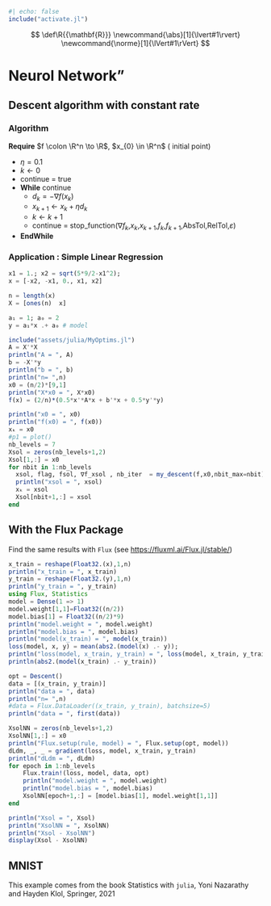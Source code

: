 ```julia
#| echo: false
include("activate.jl")
```

::: {.hidden}
$$
 \def\R{{\mathbf{R}}}
 \newcommand{\abs}[1]{\lvert#1\rvert} 
 \newcommand{\norme}[1]{\lVert#1\rVert}
$$
:::

# Neurol Network"

## Descent algorithm with constant rate

### Algorithm

**Require** $f \colon \R^n \to \R$, $x_{0} \in \R^n$ ( initial point) 

* $\eta = 0.1$
* $k \gets 0$
* continue = true
* **While** continue 
    + $d_k = -\nabla f(x_k)$
    + $x_{k+1} \gets x_{k} + \eta d_{k}$  
    + $k \gets k + 1$
    + continue = stop_function($\nabla f_k$,$x_k$,$x_{k+1}$,$f_k$,$f_{k+1}$,AbsTol,RelTol,$\varepsilon$)
* **EndWhile**

### Application  : Simple Linear Regression

```julia
x1 = 1.; x2 = sqrt(5*9/2-x1^2);
x = [-x2, -x1, 0., x1, x2]

n = length(x)
X = [ones(n)  x]

a₁ = 1; a₀ = 2
y = a₁*x .+ a₀ # model

include("assets/julia/MyOptims.jl")
A = X'*X
println("A = ", A)
b = -X'*y
println("b = ", b)
println("n= ",n)
x0 = (n/2)*[9,1]
println("X*x0 = ", X*x0)
f(x) = (2/n)*(0.5*x'*A*x + b'*x + 0.5*y'*y) 

println("x0 = ", x0)
println("f(x0) = ", f(x0))
xₖ = x0
#p1 = plot()
nb_levels = 7
Xsol = zeros(nb_levels+1,2)
Xsol[1,:] = x0
for nbit in 1:nb_levels
  xsol, flag, fsol, ∇f_xsol , nb_iter  = my_descent(f,x0,nbit_max=nbit)
  println("xsol = ", xsol)
  xₖ = xsol
  Xsol[nbit+1,:] = xsol
end
```

## With the Flux Package
Find the same results with `Flux` (see <https://fluxml.ai/Flux.jl/stable/>) 
```julia
x_train = reshape(Float32.(x),1,n)
println("x_train = ", x_train)
y_train = reshape(Float32.(y),1,n)
println("y_train = ", y_train)
using Flux, Statistics
model = Dense(1 => 1)
model.weight[1,1]=Float32((n/2))
model.bias[1] = Float32((n/2)*9)
println("model.weight = ", model.weight)
println("model.bias = ", model.bias)
println("model(x_train) = ", model(x_train))
loss(model, x, y) = mean(abs2.(model(x) .- y));
println("loss(model, x_train, y_train) = ", loss(model, x_train, y_train))
println(abs2.(model(x_train) .- y_train))

opt = Descent()
data = [(x_train, y_train)]
println("data = ", data)
println("n= ",n)
#data = Flux.DataLoader((x_train, y_train), batchsize=5)
println("data = ", first(data))

XsolNN = zeros(nb_levels+1,2)
XsolNN[1,:] = x0
println("Flux.setup(rule, model) = ", Flux.setup(opt, model))
dLdm, _, _ = gradient(loss, model, x_train, y_train)
println("dLdm = ", dLdm)
for epoch in 1:nb_levels
    Flux.train!(loss, model, data, opt)
    println("model.weight = ", model.weight)
    println("model.bias = ", model.bias)
    XsolNN[epoch+1,:] = [model.bias[1], model.weight[1,1]]
end

println("Xsol = ", Xsol)
println("XsolNN = ", XsolNN)
println("Xsol - XsolNN")
display(Xsol - XsolNN)
```

## MNIST
This example comes from the book Statistics with `julia`,
 Yoni Nazarathy and Hayden Klol, Springer, 2021